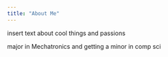 ```yaml
---
title: "About Me"
---
```


insert text about cool things and passions

major in Mechatronics and getting a minor in comp sci
